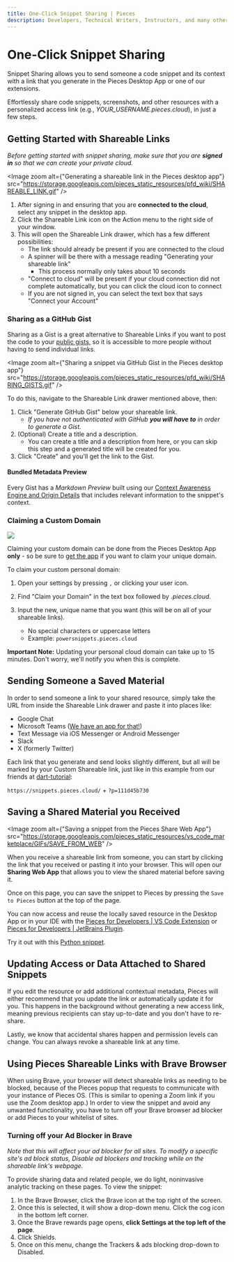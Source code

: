 ```yaml
---
title: One-Click Snippet Sharing | Pieces
description: Developers, Technical Writers, Instructors, and many others constantly share developer materials, but adding in relevant context makes this engagement much more impactful.
---
```


<link rel="canonical" href="https://docs.pieces.app/features/one-click-snippet-sharing" />

# One-Click Snippet Sharing
Snippet Sharing allows you to send someone a code snippet and its context with a link that you generate in the Pieces Desktop App or one of our extensions.

Effortlessly share code snippets, screenshots, and other resources with a personalized access link (e.g., _YOUR_USERNAME.pieces.cloud_), in just a few steps.

## Getting Started with Shareable Links
_Before getting started with snippet sharing, make sure that you are **signed in** so that we can create your private cloud._

<Image zoom alt={"Generating a shareable link in the Pieces desktop app"} src="https://storage.googleapis.com/pieces_static_resources/pfd_wiki/SHAREABLE_LINK.gif" />

1. After signing in and ensuring that you are **connected to the cloud**, select any snippet in the desktop app.
2. Click the Shareable Link icon on the Action menu to the right side of your window.
3. This will open the Shareable Link drawer, which has a few different possibilities:
    - The link should already be present if you are connected to the cloud
    - A spinner will be there with a message reading "Generating your shareable link"
        - This process normally only takes about 10 seconds
    - "Connect to cloud" will be present if your cloud connection did not complete automatically, but you can click the cloud icon to connect
    - If you are not signed in, you can select the text box that says "Connect your Account"

### Sharing as a GitHub Gist
Sharing as a Gist is a great alternative to Shareable Links if you want to post the code to your [public gists,](/product-highlights-and-benefits/import-gists-from-github) so it is accessible to more people without having to send individual links.

<Image zoom alt={"Sharing a snippet via GitHub Gist in the Pieces desktop app"} src="https://storage.googleapis.com/pieces_static_resources/pfd_wiki/SHARING_GISTS.gif" />

To do this, navigate to the Shareable Link drawer mentioned above, then:

1. Click "Generate GitHub Gist" below your shareable link.
    - _If you have not authenticated with GitHub **you will have to** in order to generate a Gist._
2. (Optional) Create a title and a description.
    - You can create a title and a description from here, or you can skip this step and a generated title will be created for you.
3. Click "Create" and you'll get the link to the Gist.

#### Bundled Metadata Preview
Every Gist has a _Markdown Preview_ built using our <a target="_blank" href="{{ links.internal.context_awareness_engine.origin_details }}">Context Awareness Engine and Origin Details</a> that includes relevant information to the snippet's context.

### Claiming a Custom Domain
<Image zoom src="https://storage.googleapis.com/pieces_static_resources/pfd_wiki/CUSTOM_SUBDOMAIN.gif" />

Claiming your custom domain can be done from the Pieces Desktop App **only** - so be sure to [get the app](/installtion-getting-started/what-am-i-installing) if you want to claim your unique domain.

To claim your custom personal domain:
1. Open your settings by pressing ` , ` or clicking your user icon.
2. Find "Claim your Domain" in the text box followed by _.pieces.cloud_.
3. Input the new, unique name that you want (this will be on all of your shareable links).

    - No special characters or uppercase letters
    - Example: ` powersnippets.pieces.cloud `

**Important Note:** Updating your personal cloud domain can take up to 15 minutes. Don't worry, we'll notify you when this is complete.

## Sending Someone a Saved Material
In order to send someone a link to your shared resource, simply take the URL from inside the Shareable Link drawer and paste it into places like:
- Google Chat
- Microsoft Teams ([We have an app for that!](/extensions-plugins/teams))
- Text Message via iOS Messenger or Android Messenger
- Slack
- X (formerly Twitter)

Each link that you generate and send looks slightly different, but all will be marked by your Custom Shareable link, just like in this example from our friends at [dart-tutorial](https://dart-tutorial.com):

`https://snippets.pieces.cloud/` + `?p=111d45b730`

## Saving a Shared Material you Received
<Image zoom alt={"Saving a snippet from the Pieces Share Web App"} src="https://storage.googleapis.com/pieces_static_resources/vs_code_marketplace/GIFs/SAVE_FROM_WEB" />

When you receive a shareable link from someone, you can start by clicking the link that you received or pasting it into your browser. This will open our **Sharing Web App** that allows you to view the shared material before saving it.

Once on this page, you can save the snippet to Pieces by pressing the ` Save to Pieces ` button at the top of the page.

You can now access and reuse the locally saved resource in the Desktop App or in your IDE with the <a target="_blank" href="{{ links.extensions.vscode }}">Pieces for Developers | VS Code Extension</a> or <a target="_blank" href="{{ links.extensions.jetbrains }}">Pieces for Developers | JetBrains Plugin</a>.

Try it out with this [Python snippet](https://python.pieces.cloud/?p=8711459369).

## Updating Access or Data Attached to Shared Snippets
If you edit the resource or add additional contextual metadata, Pieces will either recommend that you update the link or automatically update it for you. This happens in the background without generating a new access link, meaning previous recipients can stay up-to-date and you don't have to re-share.

Lastly, we know that accidental shares happen and permission levels can change. You can always revoke a shareable link at any time.

## Using Pieces Shareable Links with Brave Browser

When using Brave, your browser will detect shareable links as needing to be blocked, because of the Pieces popup that requests to communicate with your instance of Pieces OS. (This is similar to opening a Zoom link if you use the Zoom desktop app.) In order to view the snippet and avoid any unwanted functionality, you have to turn off your Brave browser ad blocker or add Pieces to your whitelist of sites.

### Turning off your Ad Blocker in Brave

*Note that this will affect your ad blocker for all sites. To modify a specific site's ad block status, Disable ad blockers and tracking while on the shareable link's webpage.*

To provide sharing data and related people, we do light, noninvasive analytic tracking on these pages. To view the snippet: 

1. In the Brave Browser, click the Brave icon at the top right of the screen. 
2. Once this is selected, it will show a drop-down menu. Click the cog icon in the bottom left corner.
3. Once the Brave rewards page opens, **click Settings at the top left of the page**.
4. Click Shields.
5. Once on this menu, change the Trackers & ads blocking drop-down to Disabled.
